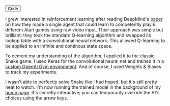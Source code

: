 
<ProjectLayout title="AI Snake">

<ButtonGroup>
  <Button icon="code" href="https://github.com/Xyzrr/rl-snake">
    Code
  </Button>
</ButtonGroup>

I grew interested in reinforcement learning after reading DeepMind's [paper](https://www.cs.toronto.edu/~vmnih/docs/dqn.pdf) on how they made a single agent that could learn to competently play 6 different Atari games using raw video input. Their approach was simple but brilliant: they took the standard Q-learning algorithm and swapped its lookup table with a convolutional neural network. This allowed Q-learning to be applied to an infinite and continous state space.

To cement my understanding of the algorithm, I applied it to the classic Snake game. I used Keras for the convolutional neural net and trained it in a [custom OpenAI Gym environment](https://github.com/Xyzrr/rl-snake/blob/master/gym_snake/envs/snake_env.py). And of course, I used Weights & Biases to track my experiments.

I wasn't able to perfectly solve Snake like I had hoped, but it's still pretty neat to watch. I'm now running the trained model in the background of my [home page](https://johnqian.com). It's secretly interactive; you can temporarily override the AI's choices using the arrow keys.

</ProjectLayout>
